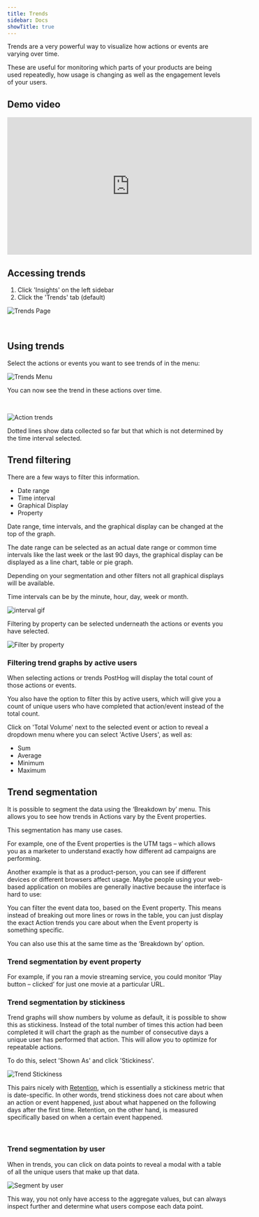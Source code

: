```yaml
---
title: Trends
sidebar: Docs
showTitle: true
---
```


<FeatureAvailability allPlans />

Trends are a very powerful way to visualize how actions or events are varying over time.

These are useful for monitoring which parts of your products are being used repeatedly, how usage is changing as well as the engagement levels of your users.

## Demo video

<iframe width="560" height="315" src="https://www.youtube.com/embed/kyGgDbNQto4" frameborder="0" allow="accelerometer; autoplay; clipboard-write; encrypted-media; gyroscope; picture-in-picture" allowfullscreen></iframe>

## Accessing trends

1. Click 'Insights' on the left sidebar
2. Click the 'Trends' tab (default)

![Trends Page](../../images/features/trends/trends-page.png)

<br />

## Using trends

Select the actions or events you want to see trends of in the menu:

![Trends Menu](../../images/features/trends/trends-menu.png)

You can now see the trend in these actions over time.

<br />

![Action trends](../../images/04/Posthog-14.png)

Dotted lines show data collected so far but that which is not determined by the time interval selected.


## Trend filtering

There are a few ways to filter this information.

- Date range
- Time interval
- Graphical Display
- Property

Date range, time intervals, and the graphical display can be changed at the top of the graph.

The date range can be selected as an actual date range or common time intervals like the last week or the last 90 days, the graphical display can be displayed as a line chart, table or pie graph. 

Depending on your segmentation and other filters not all graphical displays will be available.

Time intervals can be by the minute, hour, day, week or month.

![interval gif](../../images/04/interval-time-trends.gif)
<br />

Filtering by property can be selected underneath the actions or events you have selected. 

![Filter by property](../../images/features/trends/trend-filtering.png)

### Filtering trend graphs by active users 

When selecting actions or trends PostHog will display the total count of those actions or events. 

You also have the option to filter this by active users, which will give you a count of unique users who have completed that action/event instead of the total count. 

Click on 'Total Volume' next to the selected event or action to reveal a dropdown menu where you can select 'Active Users', as well as:

* Sum
* Average
* Minimum
* Maximum

## Trend segmentation

It is possible to segment the data using the ‘Breakdown by’ menu. This allows you to see how trends in Actions vary by the Event properties.

This segmentation has many use cases.

For example, one of the Event properties is the UTM tags – which allows you as a marketer to understand exactly how different ad campaigns are performing.

Another example is that as a product-person, you can see if different devices or different browsers affect usage. Maybe people using your web-based application on mobiles are generally inactive because the interface is hard to use:

You can filter the event data too, based on the Event property. This means instead of breaking out more lines or rows in the table, you can just display the exact Action trends you care about when the Event property is something specific.

You can also use this at the same time as the ‘Breakdown by’ option.

### Trend segmentation by event property

For example, if you ran a movie streaming service, you could monitor ‘Play button – clicked’ for just one movie at a particular URL.

### Trend segmentation by stickiness

Trend graphs will show numbers by volume as default, it is possible to show this as stickiness. Instead of the total number of times this action had been completed it will chart the graph as the number of consecutive days a unique user has performed that action. This will allow you to optimize for repeatable actions. 

To do this, select 'Shown As' and click 'Stickiness'.

![Trend Stickiness](../../images/features/trends/trend-stickiness.png)
<br />

This pairs nicely with [Retention](/docs/user-guides/retention), which is essentially a stickiness metric that is date-specific. In other words, trend stickiness does not care about when an action or event happened, just about what happened on the following days after the first time. Retention, on the other hand, is measured specifically based on when a certain event happened.

<br />

### Trend segmentation by user

When in trends, you can click on data points to reveal a modal with a table of all the unique users that make up that data. 

![Segment by user](../../images/features/trends/segment-by-user.png)

This way, you not only have access to the aggregate values, but can always inspect further and determine what users compose each data point.


